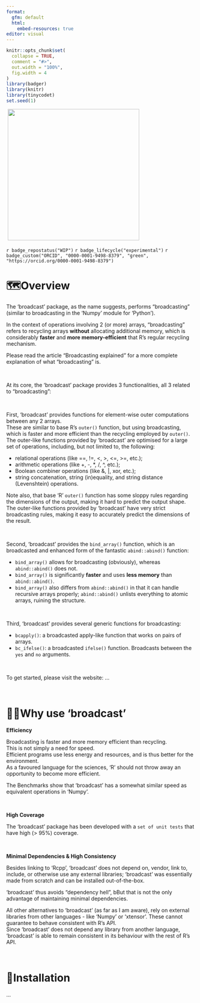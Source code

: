 ```yaml
---
format:
  gfm: default
  html:
    embed-resources: true
editor: visual
---
```


```r
knitr::opts_chunk$set(
  collapse = TRUE,
  comment = "#>",
  out.width = "100%",
  fig.width = 4
)
library(badger)
library(knitr)
library(tinycodet)
set.seed(1)
```

 [![](man/figures/logo2.png){width=350}](https://github.com/tony-aw/broadcast)    
 
 <!-- badges: start -->

`r badge_repostatus("WIP")`
`r badge_lifecycle("experimental")`
`r badge_custom("ORCID", "0000-0001-9498-8379", "green", "https://orcid.org/0000-0001-9498-8379")`

<!-- badges: end -->

# 🗺️Overview

The 'broadcast' package, as the name suggests, performs "broadcasting" (similar to broadcasting in the 'Numpy' module for 'Python').

In the context of operations involving 2 (or more) arrays, "broadcasting" refers to recycling arrays **without** allocating additional memory, which is considerably **faster** and **more memory-efficient** that R's regular recycling mechanism.

Please read the article "Broadcasting explained" for a more complete explanation of what "broadcasting" is.

 

At its core, the 'broadcast' package provides 3 functionalities, all 3 related to "broadcasting":

 

First, 'broadcast' provides functions for element-wise outer computations between any 2 arrays.\
These are similar to base R's `outer()` function, but using broadcasting, which is faster and more efficient than the recycling employed by `outer()`.\
The outer-like functions provided by 'broadcast' are optimised for a large set of operations, including, but not limited to, the following:

-   relational operations (like ==, !=, \<, \>, \<=, \>=, etc.);
-   arithmetic operations (like +, -, \*, /, \^, etc.);
-   Boolean combiner operations (like &, \|, xor, etc.);
-   string concatenation, string (in)equality, and string distance (Levenshtein) operations.

Note also, that base 'R' `outer()` function has some sloppy rules regarding the dimensions of the output, making it hard to predict the output shape.\
The outer-like functions provided by 'broadcast' have very strict broadcasting rules, making it easy to accurately predict the dimensions of the result.

 

Second, 'broadcast' provides the `bind_array()` function, which is an broadcasted and enhanced form of the fantastic `abind::abind()` function:

-   `bind_array()` allows for broadcasting (obviously), whereas `abind::abind()` does not.
-   `bind_array()` is significantly **faster** and uses **less memory** than `abind::abind()`.
-   `bind_array()` also differs from `abind::abind()` in that it can handle recursive arrays properly; `abind::abind()` unlists everything to atomic arrays, ruining the structure.

 

Third, 'broadcast' provides several generic functions for broadcasting:

-   `bcapply()`: a broadcasted apply-like function that works on pairs of arrays.
-   `bc_ifelse()`: a broadcasted `ifelse()` function. Broadcasts between the `yes` and `no` arguments.

 

To get started, please visit the website: ...

 

# 🤷🏽Why use 'broadcast'

**Efficiency**

Broadcasting is faster and more memory efficient than recycling.\
This is not simply a need for speed.\
Efficient programs use less energy and resources, and is thus better for the environment.\
As a favoured language for the sciences, 'R' should not throw away an opportunity to become more efficient.

The Benchmarks show that 'broadcast' has a somewhat similar speed as equivalent operations in 'Numpy'.

 

**High Coverage**

The 'broadcast' package has been developed with a `set of unit tests` that have high (\> 95%) coverage.

 

**Minimal Dependencies & High Consistency**

Besides linking to 'Rcpp', 'broadcast' does not depend on, vendor, link to, include, or otherwise use any external libraries; 'broadcast' was essentially made from scratch and can be installed out-of-the-box.

'broadcast' thus avoids "dependency hell", bBut that is not the only advantage of maintaining minimal dependencies.

All other alternatives to 'broadcast' (as far as I am aware), rely on external libraries from other languages - like 'Numpy' or 'xtensor'. These cannot guarantee to behave consistent with R's API.\
Since 'broadcast' does not depend any library from another language, 'broadcast' is able to remain consistent in its behaviour with the rest of R's API.

 

# 🔧Installation

...

 

 

